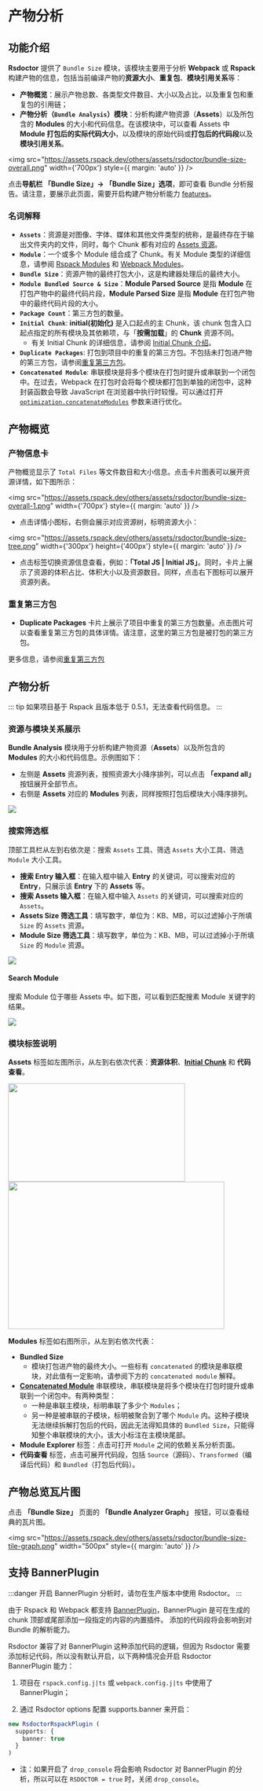 # 产物分析

## 功能介绍

**Rsdoctor** 提供了 `Bundle Size` 模块，该模块主要用于分析 **Webpack** 或 **Rspack** 构建产物的信息，包括当前编译产物的**资源大小**、**重复包**、**模块引用关系**等：

- **产物概览**：展示产物总数、各类型文件数目、大小以及占比，以及重复包和重复包的引用链；
- **产物分析（`Bundle Analysis`）模块**：分析构建产物资源（**Assets**）以及所包含的 **Modules** 的大小和代码信息。在该模块中，可以查看 Assets 中 **Module 打包后的实际代码大小**，以及模块的原始代码或**打包后的代码段**以及**模块引用关系**。

<img
  src="https://assets.rspack.dev/others/assets/rsdoctor/bundle-size-overall.png"
  width={'700px'}
  style={{ margin: 'auto' }}
/>

点击**导航栏 「Bundle Size」-> 「Bundle Size」选项**，即可查看 Bundle 分析报告。请注意，要展示此页面，需要开启构建产物分析能力 [features](/config/options/options)。

### 名词解释

- **`Assets`**：资源是对图像、字体、媒体和其他文件类型的统称，是最终存在于输出文件夹内的文件，同时，每个 Chunk 都有对应的 [Assets 资源](https://webpack.js.org/concepts/under-the-hood/#chunks)。
- **`Module`**：一个或多个 Module 组合成了 Chunk。有关 Module 类型的详细信息，请参阅 [Rspack Modules](https://www.rspack.dev/api/modules.html) 和 [Webpack Modules](https://webpack.js.org/concepts/modules/#what-is-a-webpack-module)。
- **`Bundle Size`**：资源产物的最终打包大小，这是构建器处理后的最终大小。
- **`Module Bundled Source & Size`**：**Module Parsed Source** 是指 **Module** 在打包产物中的最终代码片段，**Module Parsed Size** 是指 **Module** 在打包产物中的最终代码片段的大小。
- **`Package Count`**：第三方包的数量。
- **`Initial Chunk`**: **initial(初始化)** 是入口起点的主 Chunk，该 chunk 包含入口起点指定的所有模块及其依赖项，与「**按需加载**」的 **Chunk** 资源不同。
  - 有关 Initial Chunk 的详细信息，请参阅 [Initial Chunk 介绍](https://webpack.js.org/concepts/under-the-hood/#chunks)。
- **`Duplicate Packages`**: 打包到项目中的重复的第三方包。不包括未打包进产物的第三方包，请参阅[重复第三方包](/guide/usage/bundle-alerts)。
- **`Concatenated Module`**: 串联模块是将多个模块在打包时提升或串联到一个闭包中。在过去，Webpack 在打包时会将每个模块都打包到单独的闭包中，这种封装函数会导致 JavaScript 在浏览器中执行时较慢。可以通过打开 [`optimization.concatenateModules`](https://webpack.js.org/plugins/module-concatenation-plugin/#root) 参数来进行优化。

## 产物概览

### 产物信息卡

产物概览显示了 `Total Files` 等文件数目和大小信息。点击卡片图表可以展开资源详情，如下图所示：

<img
  src="https://assets.rspack.dev/others/assets/rsdoctor/bundle-size-overall-1.png"
  width={'700px'}
  style={{ margin: 'auto' }}
/>

- 点击详情小图标，右侧会展示对应资源树，标明资源大小：

<img
  src="https://assets.rspack.dev/others/assets/rsdoctor/bundle-size-tree.png"
  width={'300px'}
  height={'400px'}
  style={{ margin: 'auto' }}
/>

- 点击标签切换资源信息查看，例如：**「Total JS | Initial JS」**。同时，卡片上展示了资源的体积占比、体积大小以及资源数目。同样，点击右下图标可以展开资源列表。

### 重复第三方包

- **Duplicate Packages** 卡片上展示了项目中重复的第三方包数量。点击图片可以查看重复第三方包的具体详情。请注意，这里的第三方包是被打包的第三方包。

更多信息，请参阅[重复第三方包](/guide/usage/bundle-alerts)

## 产物分析

::: tip
如果项目基于 Rspack 且版本低于 0.5.1，无法查看代码信息。
:::

### 资源与模块关系展示

**Bundle Analysis** 模块用于分析构建产物资源（**Assets**）以及所包含的 **Modules** 的大小和代码信息。示例图如下：

- 左侧是 **Assets** 资源列表，按照资源大小降序排列，可以点击 **「expand all」** 按钮展开全部节点。
- 右侧是 **Assets** 对应的 **Modules** 列表，同样按照打包后模块大小降序排列。

<img src="https://assets.rspack.dev/others/assets/rsdoctor/bundle-size-analysis-tree.png" />

### 搜索筛选框

顶部工具栏从左到右依次是：搜索 `Assets` 工具、筛选 `Assets` 大小工具、筛选 `Module` 大小工具。

- **搜索 Entry 输入框**：在输入框中输入 **Entry** 的关键词，可以搜索对应的 **Entry**，只展示该 **Entry** 下的 **Assets** 等。
- **搜索 Assets 输入框**：在输入框中输入 `Assets` 的关键词，可以搜索对应的 `Assets`。
- **Assets Size 筛选工具**：填写数字，单位为：KB、MB，可以过滤掉小于所填 `Size` 的 `Assets` 资源。
- **Module Size 筛选工具**：填写数字，单位为：KB、MB，可以过滤掉小于所填 `Size` 的 `Module` 资源。

<img src="https://assets.rspack.dev/others/assets/rsdoctor/bundle-size-analysis-selects.png" />

#### Search Module

搜索 Module 位于哪些 Assets 中。如下图，可以看到匹配搜素 Module 关键字的结果。

<img src="https://assets.rspack.dev/others/assets/rsdoctor/search-modules.png" />

### 模块标签说明

**Assets** 标签如左图所示，从左到右依次代表：**资源体积**、**[Initial Chunk](https://webpack.js.org/concepts/under-the-hood/#chunks)** 和 **代码查看**。

<div style={{ display: 'flex' }}>
  <img
    src="https://assets.rspack.dev/others/assets/rsdoctor/bundle-size-assets-tags.png"
    height="200px"
    width="360px"
    style={{ margin: 'auto' }}
  />
  <img
    src="https://assets.rspack.dev/others/assets/rsdoctor/bundle-size-modules-tags.png"
    height="300px"
    width="440px"
    style={{ margin: 'auto' }}
  />
</div>

**Modules** 标签如右图所示，从左到右依次代表：

- **Bundled Size**
  - 模块打包进产物的最终大小。一些标有 `concatenated` 的模块是串联模块，对此值有一定影响，请参阅下方的 `concatenated module` 解释。
- **[Concatenated Module](https://webpack.js.org/plugins/module-concatenation-plugin/#root)** 串联模块，串联模块是将多个模块在打包时提升或串联到一个闭包中。有两种类型：
  - 一种是串联主模块，标明串联了多少个 `Modules`；
  - 另一种是被串联的子模块，标明被聚合到了哪个 `Module` 内。这种子模块无法继续拆解打包后的代码，因此无法得知具体的 `Bundled Size`，只能得知整个串联模块的大小，该大小标注在主模块尾部。
- **Module Explorer** 标签：点击可打开 `Module` 之间的依赖关系分析页面。
- **代码查看** 标签，点击可展开代码段，包括 `Source`（源码）、`Transformed`（编译后代码）和 `Bundled`（打包后代码）。

## 产物总览瓦片图

点击 **「Bundle Size」** 页面的 **「Bundle Analyzer Graph」** 按钮，可以查看经典的瓦片图。

<img
  src="https://assets.rspack.dev/others/assets/rsdoctor/bundle-size-tile-graph.png"
  width="500px"
  style={{ margin: 'auto' }}
/>

## 支持 BannerPlugin

:::danger
开启 BannerPlugin 分析时，请勿在生产版本中使用 Rsdoctor。
:::

由于 Rspack 和 Webpack 都支持 [BannerPlugin](https://www.rspack.dev/plugins/webpack/banner-plugin#bannerplugin)，BannerPlugin 是可在生成的 chunk 顶部或尾部添加一段指定的内容的内置插件。
添加的代码段将会影响到对 Bundle 的解析能力。

Rsdoctor 兼容了对 BannerPlugin 这种添加代码的逻辑，但因为 Rsdoctor 需要添加标记代码，所以没有默认开启，以下两种情况会开启 Rsdoctor BannerPlugin 能力：

1. 项目在 `rspack.config.j|ts` 或 `webpack.config.j|ts` 中使用了 BannerPlugin；

2. 通过 Rsdoctor options 配置 supports.banner 来开启：

```ts
new RsdoctorRspackPlugin (
  supports: {
    banner: true
  }
)

```

- 注：如果开启了 `drop_console` 将会影响 Rsdoctor 对 BannerPlugin 的分析，所以可以在 `RSDOCTOR = true` 时，关闭 `drop_console`。
